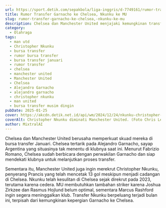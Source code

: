 ```yaml
---
url: https://sport.detik.com/sepakbola/liga-inggris/d-7749161/rumor-transfer-garnacho-ke-chelsea-nkunku-ke-mu
title: Rumor Transfer Garnacho ke Chelsea, Nkunku ke MU
slug: rumor-transfer-garnacho-ke-chelsea,-nkunku-ke-mu
description: Chelsea dan Manchester United menjajaki kemungkinan transfer dua pemain di bursa transfer Januari ini. Itu melibatkan Alejandro Garnacho dan Christopher Nkunku.
category:
  - Olahraga
tags:
  - man utd
  - Christopher Nkunku
  - bursa transfer
  - rumor bursa transfer
  - bursa transfer januari
  - rumor transfer
  - chelsea
  - manchester united
  - Manchester United
  - Chelsea
  - Alejandro Garnacho
  - alejandro garnacho
  - christopher nkunku
  - man united
  - bursa transfer musim dingin
pubDate: 2025-01-25
cover: https://akcdn.detik.net.id/api/wm/2024/12/24/nkunku-christopher-nkunku-chelsea-europa-conference-league-chelsea-vs-shamrock-rovers_169.jpeg?wid=54&w=650&v=1&t=jpeg
coverAlt: Christopher Nkunku diminati Manchester United. (Foto Chris Lee - Chelsea FC/Chelsea FC via Getty Images)
author: MixtralAI
---
```

Chelsea dan Manchester United berusaha memperkuat skuad mereka di bursa transfer Januari. Chelsea tertarik pada Alejandro Garnacho, sayap Argentina yang situasinya tak menentu di klubnya saat ini. Menurut Fabrizio Romano, Chelsea sudah berbicara dengan perwakilan Garnacho dan siap mendekati klubnya untuk melanjutkan proses transfer.

Sementara itu, Manchester United juga ingin merekrut Christopher Nkunku, penyerang Prancis yang telah mencetak 13 gol meskipun menjadi cadangan di Chelsea. Nkunku telah kesulitan di Chelsea sejak direkrut pada 2023, terutama karena cedera. MU membutuhkan tambahan striker karena Joshua Zirkzee dan Rasmus Hojlund belum optimal, sementara Marcus Rashford ingin segera meninggalkan klub. Transfer Nkunku berpeluang terjadi bulan ini, terpisah dari kemungkinan kepergian Garnacho ke Chelsea.
